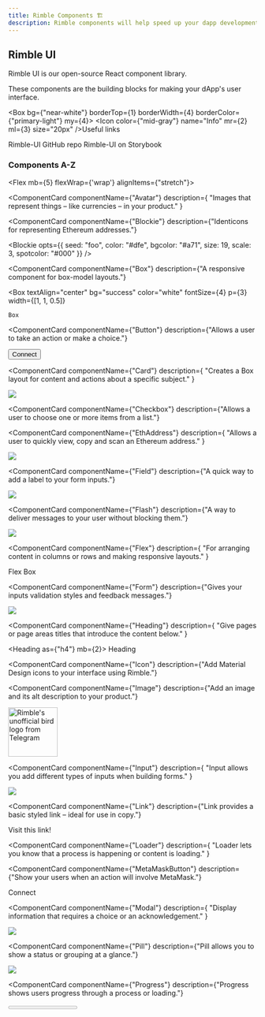 ```yaml
---
title: Rimble Components 🏗
description: Rimble components will help speed up your dapp development and provide research-based UX to improve engagement.
---
```



## Rimble UI

Rimble UI is our open-source React component library.

These components are the building blocks for making your dApp's user interface.

<Box bg={"near-white"} borderTop={1} borderWidth={4} borderColor={"primary-light"} my={4}>
  <Flex alignItems="center" mb={3} pt={3}>
  <Icon color={"mid-gray"} name="Info" mr={2} ml={3} size="20px" /><Text caps color="mid-gray" fontSize={1} fontWeight="bold" mr={3}>Useful links</Text>
  </Flex>
  <Link
    title="Get the code at GitHub"
    target="_blank"
    href="https://github.com/ConsenSys/rimble-ui"
  >
    <Flex borderLeft={1} borderRight={1} borderColor={"light-gray"} alignItems="center" p={3}
    bg={"white"}>
      Rimble-UI GitHub repo
      <Icon name="Launch" ml={2} size="14px" />
    </Flex>
  </Link>
  <Link
    title="View the rimble-ui components in Storybook"
    target="_blank"
    href="https://rimble-ui-storybook.netlify.com/"
  >
    <Flex border={1} borderColor={"light-gray"} alignItems="center" p={3}
    bg={"white"}>
      Rimble-UI on Storybook
      <Icon name="Launch" ml={2} size="14px" />
    </Flex>
  </Link>
</Box>

### Components A-Z

<Flex mb={5} flexWrap={'wrap'} alignItems={"stretch"}>

<ComponentCard
  componentName={"Avatar"}
  description={
    "Images that represent things – like currencies – in your product."
  }
>
  <Avatar
    size="large"
    src="https://airswap-token-images.s3.amazonaws.com/DAI.png"
  />
</ComponentCard>

<ComponentCard
  componentName={"Blockie"}
  description={"Identicons for representing Ethereum addresses."}
>
  <Blockie
    opts={{
      seed: "foo",
      color: "#dfe",
      bgcolor: "#a71",
      size: 19,
      scale: 3,
      spotcolor: "#000"
    }}
  />
</ComponentCard>

<ComponentCard
  componentName={"Box"}
  description={"A responsive component for box-model layouts."}
>
  <Box
    textAlign="center"
    bg="success"
    color="white"
    fontSize={4}
    p={3}
    width={[1, 1, 0.5]}
  >
    Box
  </Box>
</ComponentCard>

<ComponentCard
  componentName={"Button"}
  description={"Allows a user to take an action or make a choice."}
>
  <Button>Connect</Button>
</ComponentCard>

<ComponentCard
  componentName={"Card"}
  description={
    "Creates a Box layout for content and actions about a specific subject."
  }
>
  <Image p={2} height="auto" maxWidth="100%" src="/images/card.png" />
</ComponentCard>

<ComponentCard
  componentName={"Checkbox"}
  description={"Allows a user to choose one or more items from a list."}
>
  <Checkbox defaultChecked label="Ether" required={true} mr={4} />
  <Checkbox label="EOS" required={true} />
</ComponentCard>

<ComponentCard
  componentName={"EthAddress"}
  description={
    "Allows a user to quickly view, copy and scan an Ethereum address."
  }
>
<Image p={2} height="auto" maxWidth="100%" src="/images/Ethaddress.png" />
</ComponentCard>

<ComponentCard
  componentName={"Field"}
  description={"A quick way to add a label to your form inputs."}
>
  <Image p={2} height="auto" maxWidth="100%" src="/images/public-address.png" />
</ComponentCard>

<ComponentCard
  componentName={"Flash"}
  description={"A way to deliver messages to your user without blocking them."}
>
  <Image p={2} height="auto" maxWidth="100%" src="/images/flash.png" />
</ComponentCard>

<ComponentCard
  componentName={"Flex"}
  description={
    "For arranging content in columns or rows and making responsive layouts."
  }
>
  <Flex>
    <Box p={3} mr={3} width={1 / 2} color="white" bg="primary">
      Flex
    </Box>
    <Box p={3} width={1 / 2} color="white" bg="success">
      Box
    </Box>
  </Flex>
</ComponentCard>

<ComponentCard
  componentName={"Form"}
  description={"Gives your inputs validation styles and feedback messages."}
>
  <Image p={2} height="auto" maxWidth="100%" src="/images/form.png" />
</ComponentCard>

<ComponentCard
  componentName={"Heading"}
  description={
    "Give pages or page areas titles that introduce the content below."
  }
>
  <Heading as={"h4"} mb={2}>
    Heading
  </Heading>
</ComponentCard>

<ComponentCard
  componentName={"Icon"}
  description={"Add Material Design icons to your interface using Rimble."}
>
  <Icon name="Code" color="primary" ml={0} size="24px" />
</ComponentCard>

<ComponentCard
  componentName={"Image"}
  description={"Add an image and its alt description to your product."}
>
  <Image
    alt="Rimble's unofficial bird logo from Telegram"
    borderRadius={8}
    height="100px"
    src="/images/rimble-unofficial-logo.png"
  />
</ComponentCard>

<ComponentCard
  componentName={"Input"}
  description={
    "Input allows you add different types of inputs when building forms."
  }
>
  <Image p={2} height="auto" maxWidth="100%" src="/images/input.png" />
</ComponentCard>

<ComponentCard
  componentName={"Link"}
  description={"Link provides a basic styled link – ideal for use in copy."}
>
  <Link href="#!" target="_blank" title="This link goes somewhere">
    Visit this link!
  </Link>
</ComponentCard>

<ComponentCard
  componentName={"Loader"}
  description={
    "Loader lets you know that a process is happening or content is loading."
  }
>
  <Loader size="100px" />
</ComponentCard>

<ComponentCard
  componentName={"MetaMaskButton"}
  description={"Show your users when an action will involve MetaMask."}
>
  <MetaMaskButton mx={2}>Connect</MetaMaskButton>
</ComponentCard>

<ComponentCard
  componentName={"Modal"}
  description={
    "Display information that requires a choice or an acknowledgement."
  }
>
<Image p={2} height="auto" maxWidth="100%" src="/images/modal.png" />
</ComponentCard>

<ComponentCard
  componentName={"Pill"}
  description={"Pill allows you to show a status or grouping at a glance."}
>
  <Image p={2} height="auto" maxWidth="100%" src="/images/pill.png" />
</ComponentCard>

<ComponentCard
  componentName={"Progress"}
  description={"Progress shows users progress through a process or loading."}
>
  <Progress value={0.5} />
</ComponentCard>

<ComponentCard
  componentName={"QR"}
  description={
    "QR allows you provide a QR code for a string – like an Ethereum address."
  }
>
  <QR size="80px" value="0xAc03BB73b6a9e108530AFf4Df5077c2B3D481e5A" />
</ComponentCard>

<ComponentCard
  componentName={"Radio"}
  description={"Allows a user to choose only one item from a list."}
>
  <Radio label="Radio button" my={2} />
</ComponentCard>

  <ComponentCard componentName={"Select"} description={"Allows a user to choose from a drop-down list."}>
        <Field label="Choose your currency">
          <Select
            required={true}
            options={[
              { value: "eth", label: "Ether" },
              { value: "btc", label: "Bitcoin" },
              { value: "gno", label: "Gnosis" },
              { value: "gnt", label: "Golem" },
              { value: "rep", label: "Augur" }
            ]}
          />
        </Field>
  </ComponentCard>

<ComponentCard
  componentName={"Slider"}
  description={"Allows a user to control a value using a slider."}
>
  <Slider bg={"near-white"} min={"0"} max={"100"} step={"10"} />
</ComponentCard>

<ComponentCard
  componentName={"Table"}
  description={"Allows a user to compare data in your product."}
>
  <Image p={2} height="auto" maxWidth="100%" src="/images/table.png" />
</ComponentCard>

<ComponentCard
  componentName={"Text"}
  description={
    "Text allows you to control the presentation of your copy content."
  }
>
  <Text fontSize="1">Tell your friends about Rimble.</Text>
</ComponentCard>

<ComponentCard
  componentName={"Textarea"}
  description={"Textarea gives you a long-form free-text input for your forms."}
>
  <Textarea placeholder="Start typing..." rows={4} />
</ComponentCard>

<ComponentCard
  componentName={"ToastMessage"}
  description={"Provide your users with an unimportant temporary message."}
>
  <Image p={2} height="auto" maxWidth="100%" src="/images/Toast.gif" />
</ComponentCard>

<ComponentCard
  componentName={"Tooltip"}
  description={
    "Give your user extra information about something on the interface."
  }
>
  <Tooltip message="0xAc03BB73b6a9e108530AFf4Df5077c2B3D481e5A" placement="top">
    <Link>0xAc03...1e5A</Link>
  </Tooltip>
</ComponentCard>

  <ComponentCard componentName={"UPortButton"} description={"Show your users when an action will involve uPort."}>
    <UPortButton mx={2}>Connect</UPortButton>
  </ComponentCard>
</Flex>

## Web3 Components

<Box bg={"near-white"} borderTop={1} borderWidth={4} borderColor={"primary-light"} my={4}>
  <Flex alignItems="center" mb={3} pt={3}>
  <Icon color={"mid-gray"} name="Info" mr={2} ml={3} size="20px" /><Text caps color="mid-gray" fontSize={1} fontWeight="bold" mr={3}>Useful links</Text>
  </Flex>
  <Link
    title="Get the code at GitHub"
    target="_blank"
    href="https://github.com/ConsenSys/rimble-web3-components"
  >
    <Flex borderLeft={1} borderRight={1} borderBottom={1} borderColor={"light-gray"} alignItems="center" p={3}
    bg={"white"}>
      Web3 Components GitHub repo
      <Icon name="Launch" ml={2} size="14px" />
    </Flex>
  </Link>
</Box>

### Components A-Z

- [`ConnectionBanner`](/components/web3-components/ConnectionBanner)
- [`NetworkIndicator`](/components/web3-components/NetworkIndicator)
